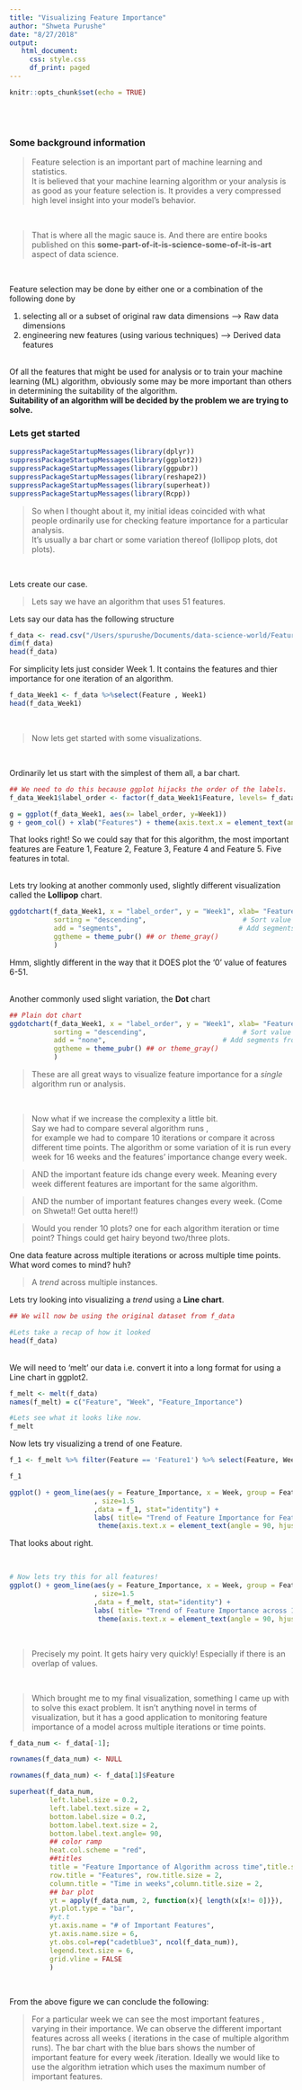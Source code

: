 ```yaml
---
title: "Visualizing Feature Importance"
author: "Shweta Purushe"
date: "8/27/2018"
output:
   html_document:
     css: style.css
     df_print: paged
---
```


```r
knitr::opts_chunk$set(echo = TRUE)
```

<br/>
<br/>

### Some background information

> Feature selection is an important part of machine learning and statistics.  
It is believed that your machine learning algorithm or your analysis is as good as your feature selection is. It provides a very compressed high level insight into your model's behavior.  

<br/>

> That is where all the magic sauce is.  And there are entire books published on this **some-part-of-it-is-science-some-of-it-is-art** aspect of data science. 

<br/>

Feature selection may be done by either one or a combination of the following done by  

1. selecting all or a subset of original raw data dimensions --> Raw data dimensions
2. engineering new features (using various techniques) --> Derived data features
    
<br/>
Of all the features that might be used for analysis or to train your machine learning (ML) algorithm, obviously some may be more important than others in determining the suitability of the algorithm.    
**Suitability of an algorithm will be decided by the problem we are trying to solve.**



### Lets get started 

```r
suppressPackageStartupMessages(library(dplyr))
suppressPackageStartupMessages(library(ggplot2))
suppressPackageStartupMessages(library(ggpubr))
suppressPackageStartupMessages(library(reshape2))
suppressPackageStartupMessages(library(superheat))
suppressPackageStartupMessages(library(Rcpp))
```


> So when I thought about it, my initial ideas coincided with what people ordinarily use for checking feature importance for a particular analysis.  
It's usually a bar chart or some variation thereof (lollipop plots, dot plots). 

<br/>

Lets create our case.  

> Lets say we have an algorithm that uses 51 features. 


Lets say our data has the following structure
```r
f_data <- read.csv("/Users/spurushe/Documents/data-science-world/Feature_Selection.csv", stringsAsFactors=FALSE)
dim(f_data)
head(f_data)
```

For simplicity lets just consider Week 1. It contains the features and thier importance for one iteration of an algorithm. 
```r
f_data_Week1 <- f_data %>%select(Feature , Week1)
head(f_data_Week1)
```

<br/>

> Now lets get started with some visualizations. 

<br/>

Ordinarily let us start with the simplest of them all,  a bar chart. 
```r
## We need to do this because ggplot hijacks the order of the labels. 
f_data_Week1$label_order <- factor(f_data_Week1$Feature, levels= f_data_Week1$Feature)

g = ggplot(f_data_Week1, aes(x= label_order, y=Week1))
g + geom_col() + xlab("Features") + theme(axis.text.x = element_text(angle = 90, hjust = 1)) 
```

That looks right! So we could say that for this algorithm, the most important features are Feature 1, Feature 2, Feature 3, Feature 4 and Feature 5. Five features in total.  

<br/>
Lets try looking at another commonly used, slightly different visualization called the **Lollipop** chart. 
```r

ggdotchart(f_data_Week1, x = "label_order", y = "Week1", xlab= "Features",
           sorting = "descending",                        # Sort value in descending order
           add = "segments",                             # Add segments from y = 0 to dots
           ggtheme = theme_pubr() ## or theme_gray()                       # ggplot2 theme
           )
```



Hmm, slightly different in the way that it DOES plot the '0' value of features 6-51. 

<br/>
Another commonly used slight variation, the **Dot** chart
```r
## Plain dot chart 
ggdotchart(f_data_Week1, x = "label_order", y = "Week1", xlab= "Features",
           sorting = "descending",                        # Sort value in descending order
           add = "none",                             # Add segments from y = 0 to dots
           ggtheme = theme_pubr() ## or theme_gray()                       # ggplot2 theme
           )

```

> These are all great ways to visualize feature importance for a *single* algorithm run or analysis. 


<br/>

>Now what if we increase the complexity a little bit.  
Say we had to compare several algorithm runs ,  
for example we had to compare 10 iterations or compare it across different time points.
The algorithm or some variation of it is run every week for 16 weeks and the features' importance change every week.  

> AND the important feature ids change every week.  Meaning every week different features are important for the same algorithm.

> AND the number of important features changes every week. (Come on Shweta!! Get outta here!!)

>Would you render 10 plots? one for each algorithm iteration or time point? Things could get hairy beyond two/three plots. 


One data feature across multiple iterations or across multiple time points. What word comes to mind? huh?

> A *trend* across multiple instances. 

Lets try looking into visualizing a *trend* using a **Line chart**.
```r
## We will now be using the original dataset from f_data

#Lets take a recap of how it looked 
head(f_data)
```

<br/>
We will need to 'melt' our data i.e. convert it into a long format for using a Line chart in ggplot2. 
```r
f_melt <- melt(f_data)
names(f_melt) = c("Feature", "Week", "Feature_Importance")

#Lets see what it looks like now.
f_melt
```

Now lets try visualizing a trend of one Feature. 
```r
f_1 <- f_melt %>% filter(Feature == 'Feature1') %>% select(Feature, Week, Feature_Importance)

f_1
```

```r
ggplot() + geom_line(aes(y = Feature_Importance, x = Week, group = Feature, color=Feature)
                     , size=1.5
                     ,data = f_1, stat="identity") +
                     labs( title= "Trend of Feature Importance for Feature 1 across 16 weeks") +
                      theme(axis.text.x = element_text(angle = 90, hjust = 1)) 

```

That looks about right. 

<br/>

```r
# Now lets try this for all features! 
ggplot() + geom_line(aes(y = Feature_Importance, x = Week, group = Feature, color=Feature)
                     , size=1.5
                     ,data = f_melt, stat="identity") +
                     labs( title= "Trend of Feature Importance across 16 weeks") +
                      theme(axis.text.x = element_text(angle = 90, hjust = 1)) 

```
<br/>

> Precisely my point. It gets hairy very quickly! Especially if there is an overlap of values. 

<br/>

> Which brought me to my final visualization, something I came up with to solve this exact problem. It isn't anything novel in terms of visualization, but it has a good application to monitoring feature importance of a model across multiple iterations or time points. 

```r
f_data_num <- f_data[-1];

rownames(f_data_num) <- NULL

rownames(f_data_num) <- f_data[1]$Feature

superheat(f_data_num, 
          left.label.size = 0.2, 
          left.label.text.size = 2, 
          bottom.label.size = 0.2,
          bottom.label.text.size = 2,
          bottom.label.text.angle= 90,
          ## color ramp
          heat.col.scheme = "red",
          ##titles
          title = "Feature Importance of Algorithm across time",title.size = 3,
          row.title = "Features", row.title.size = 2,
          column.title = "Time in weeks",column.title.size = 2,
          ## bar plot
          yt = apply(f_data_num, 2, function(x){ length(x[x!= 0])}),
          yt.plot.type = "bar",
          #yt.t
          yt.axis.name = "# of Important Features",
          yt.axis.name.size = 6,
          yt.obs.col=rep("cadetblue3", ncol(f_data_num)),
          legend.text.size = 6,
          grid.vline = FALSE
          )



```

<br/>
From the above figure we can conclude the following: 

> For a particular week we can see the most important features , varying in their importance. 
> We can observe the different important features across all weeks ( iterations in the case of multiple algorithm runs). 
> The bar chart with the blue bars shows the number of important feature for every week /iteration. Ideally we would like to use the algorithm  ietration which uses the maximum number of important features. 